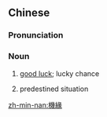 {{also|机缘}}
==Chinese==
{{zh-forms|s=机缘}}

===Pronunciation===
{{zh-pron
|m=jīyuán
|c=gei1 jyun4
|mn=ki-iân
|cat=n
}}

===Noun===
{{zh-noun}}

# [[good luck]]; lucky chance
# {{lb|zh|Buddhism}} predestined situation

[[zh-min-nan:機緣]]
